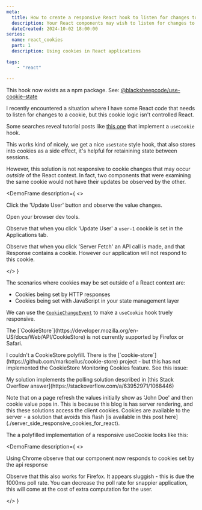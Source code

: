 ```yaml
---
meta:
  title: How to create a responsive React hook to listen for changes to cookies
  description: Your React components may wish to listen for changes to made to cookies, whether they were made by other React code, or HTTP requests or non-React JavaScript. The CookieStore API can help.
  dateCreated: 2024-10-02 18:00:00
series: 
  name: react_cookies
  part: 1
  description: Using cookies in React applications

tags:  
    - "react"

---
```



<InfoPanel level="info">
  This hook now exists as a npm package. See: <a href="https://www.npmjs.com/package/@blacksheepcode/use-cookie-state">@blacksheepcode/use-cookie-state</a>
</InfoPanel>


I recently encountered a situation where I have some React code that needs to listen for changes to a cookie, but this cookie logic isn't controlled React. 

Some searches reveal tutorial posts like [this one](https://seraj.me/blog/useCookie-hook) that implement a `useCookie` hook. 

This works kind of nicely, we get a nice `useState` style hook, that also stores into cookies as a side effect, it's helpful for retainining state between sessions. 

However, this solution is not responsive to cookie changes that may occur _outside_ of the React context. In fact, two components that were examining the same cookie would not have their updates be observed by the other. 

<DemoFrame
  description={
    <>
    <p>Click the 'Update User' button and observe the value changes.</p>
    <p>Open your browser dev tools.</p>
    <p>Observe that when you click 'Update User' a `user-1` cookie is set in the Applications tab.</p>
    <p>Observe that when you click 'Server Fetch' an API call is made, and that Response contains a cookie. However our application will not respond to this cookie.</p>
    </>
  }
>
  <UserProfile1/>
</DemoFrame>

The scenarios where cookies may be set outside of a React context are: 

- Cookies being set by HTTP responses
- Cookies being set with JavaScript in your state management layer

We can use the [`CookieChangeEvent`](https://developer.mozilla.org/en-US/docs/Web/API/CookieChangeEvent) to make a `useCookie` hook truely responsive. 

<InfoPanel level="warning">
<p>The [`CookieStore`](https://developer.mozilla.org/en-US/docs/Web/API/CookieStore) is not currently supported by Firefox or Safari.</p>
<p><span>I couldn't a CookieStore polyfill. There is the [`cookie-store`](https://github.com/markcellus/cookie-store) project - but this has not implemented the CookieStore Monitoring Cookies feature. See this issue:</span> <GithubIssueLinkRsc issueLink="https://github.com/markcellus/cookie-store/issues/46" variant="inline"/></p>
<p>My solution implements the polling solution described in [this Stack Overflow answer](https://stackoverflow.com/a/63952971/1068446)</p>
<p>Note that on a page refresh the values initially show as 'John Doe' and then cookie value pops in. This is because this blog is has server rendering, and this these solutions access the client cookies.  Cookies are available to the server - a solution that avoids this flash [is available in this post here](./server_side_responsive_cookies_for_react). </p>
</InfoPanel>


The a polyfilled implementation of a responsive useCookie looks like this: 

<GithubPermalinkRsc permalink="https://github.com/dwjohnston/blacksheepcode/blob/755c91364f8673ccec472ec8fb2c883f1d324f71/src/demos/responsive_cookies/hooks/useCookieWithListenerPolyfilled.ts#L1-L131"/>

<DemoFrame
  description={
    <>
    <p>Using Chrome observe that our component now responds to cookies set by the api response</p>
    <p>Observe that this also works for Firefox. It appears sluggish - this is due the 1000ms poll rate. You can decrease the poll rate for snappier application, this will come at the cost of extra computation for the user.</p>
    </>
  }
>
  <UserProfile2/>
</DemoFrame>
